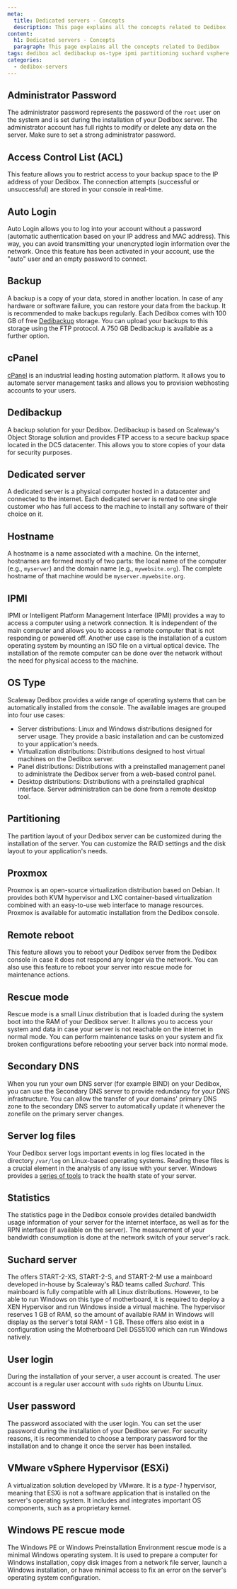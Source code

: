 ```yaml
---
meta:
  title: Dedicated servers - Concepts
  description: This page explains all the concepts related to Dedibox
content:
  h1: Dedicated servers - Concepts
  paragraph: This page explains all the concepts related to Dedibox
tags: dedibox acl dedibackup os-type ipmi partitioning suchard vsphere esxi hostname
categories:
  - dedibox-servers
---
```


## Administrator Password

The administrator password represents the password of the `root` user on the system and is set during the installation of your Dedibox server. The administrator account has full rights to modify or delete any data on the server. Make sure to set a strong administrator password.

## Access Control List (ACL)

This feature allows you to restrict access to your backup space to the IP address of your Dedibox. The connection attempts (successful or unsuccessful) are stored in your console in real-time.

## Auto Login

Auto Login allows you to log into your account without a password (automatic authentication based on your IP address and MAC address). This way, you can avoid transmitting your unencrypted login information over the network. Once this feature has been activated in your account, use the "auto" user and an empty password to connect.

## Backup

A backup is a copy of your data, stored in another location. In case of any hardware or software failure, you can restore your data from the backup. It is recommended to make backups regularly. Each Dedibox comes with 100 GB of free [Dedibackup](https://www.scaleway.com/en/dedibox/storage/) storage. You can upload your backups to this storage using the FTP protocol. A 750 GB Dedibackup is available as a further option.

## cPanel

[cPanel](https://cpanel.net/) is an industrial leading hosting automation platform. It allows you to automate server management tasks and allows you to provision webhosting accounts to your users.

## Dedibackup

A backup solution for your Dedibox. Dedibackup is based on Scaleway's Object Storage solution and provides FTP access to a secure backup space located in the DC5 datacenter. This allows you to store copies of your data for security purposes.

## Dedicated server

A dedicated server is a physical computer hosted in a datacenter and connected to the internet. Each dedicated server is rented to one single customer who has full access to the machine to install any software of their choice on it.

## Hostname

A hostname is a name associated with a machine. On the internet, hostnames are formed mostly of two parts: the local name of the computer (e.g., `myserver`) and the domain name (e.g., `mywebsite.org`). The complete hostname of that machine would be `myserver.mywebsite.org`.

## IPMI

IPMI or Intelligent Platform Management Interface (IPMI) provides a way to access a computer using a network connection. It is independent of the main computer and allows you to access a remote computer that is not responding or powered off. Another use case is the installation of a custom operating system by mounting an ISO file on a virtual optical device. The installation of the remote computer can be done over the network without the need for physical access to the machine.

## OS Type

Scaleway Dedibox provides a wide range of operating systems that can be automatically installed from the console. The available images are grouped into four use cases:

- Server distributions: Linux and Windows distributions designed for server usage. They provide a basic installation and can be customized to your application's needs.
- Virtualization distributions: Distributions designed to host virtual machines on the Dedibox server.
- Panel distributions: Distributions with a preinstalled management panel to administrate the Dedibox server from a web-based control panel.
- Desktop distributions: Distributions with a preinstalled graphical interface. Server administration can be done from a remote desktop tool.

## Partitioning

The partition layout of your Dedibox server can be customized during the installation of the server. You can customize the RAID settings and the disk layout to your application's needs.

## Proxmox

Proxmox is an open-source virtualization distribution based on Debian. It provides both KVM hypervisor and LXC container-based virtualization combined with an easy-to-use web interface to manage resources. Proxmox is available for automatic installation from the Dedibox console.

## Remote reboot

This feature allows you to reboot your Dedibox server from the Dedibox console in case it does not respond any longer via the network. You can also use this feature to reboot your server into rescue mode for maintenance actions.

## Rescue mode

Rescue mode is a small Linux distribution that is loaded during the system boot into the RAM of your Dedibox server. It allows you to access your system and data in case your server is not reachable on the internet in normal mode. You can perform maintenance tasks on your system and fix broken configurations before rebooting your server back into normal mode.

## Secondary DNS

When you run your own DNS server (for example BIND) on your Dedibox, you can use the Secondary DNS server to provide redundancy for your DNS infrastructure. You can allow the transfer of your domains' primary DNS zone to the secondary DNS server to automatically update it whenever the zonefile on the primary server changes.

## Server log files

Your Dedibox server logs important events in log files located in the directory `/var/log` on Linux-based operating systems. Reading these files is a crucial element in the analysis of any issue with your server. Windows provides a [series of tools](https://docs.microsoft.com/en-us/troubleshoot/windows-server/system-management-components/system-management-components-overview) to track the health state of your server.

## Statistics

The statistics page in the Dedibox console provides detailed bandwidth usage information of your server for the internet interface, as well as for the RPN interface (if available on the server). The measurement of your bandwidth consumption is done at the network switch of your server's rack.

## Suchard server

The offers START-2-XS, START-2-S, and START-2-M use a mainboard developed in-house by Scaleway's R&D teams called *Suchard*. This mainboard is fully compatible with all Linux distributions. However, to be able to run Windows on this type of motherboard, it is required to deploy a XEN Hypervisor and run Windows inside a virtual machine. The hypervisor reserves 1 GB of RAM, so the amount of available RAM in Windows will display as the server's total RAM - 1 GB. These offers also exist in a configuration using the Motherboard Dell DSS5100 which can run Windows natively.

## User login

During the installation of your server, a user account is created. The user account is a regular user account with `sudo` rights on Ubuntu Linux.

## User password

The password associated with the user login. You can set the user password during the installation of your Dedibox server. For security reasons, it is recommended to choose a temporary password for the installation and to change it once the server has been installed.

## VMware vSphere Hypervisor (ESXi)

A virtualization solution developed by VMware. It is a _type-1_ hypervisor, meaning that ESXi is not a software application that is installed on the server's operating system. It includes and integrates important OS components, such as a proprietary kernel.

## Windows PE rescue mode

The Windows PE or Windows Preinstallation Environment rescue mode is a minimal Windows operating system. It is used to prepare a computer for Windows installation, copy disk images from a network file server, launch a Windows installation, or have minimal access to fix an error on the server's operating system configuration.